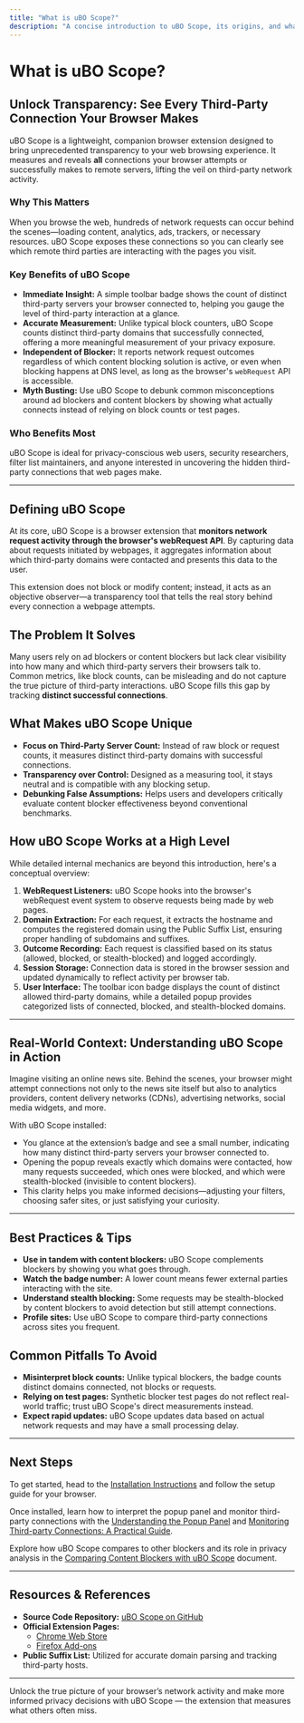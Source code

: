 ```yaml
---
title: "What is uBO Scope?"
description: "A concise introduction to uBO Scope, its origins, and what sets it apart. Learn the fundamental purpose of the extension and why it exists, emphasizing transparency and third-party connection insight."
---
```


# What is uBO Scope?

## Unlock Transparency: See Every Third-Party Connection Your Browser Makes

uBO Scope is a lightweight, companion browser extension designed to bring unprecedented transparency to your web browsing experience. It measures and reveals **all** connections your browser attempts or successfully makes to remote servers, lifting the veil on third-party network activity.

### Why This Matters
When you browse the web, hundreds of network requests can occur behind the scenes—loading content, analytics, ads, trackers, or necessary resources. uBO Scope exposes these connections so you can clearly see which remote third parties are interacting with the pages you visit.

### Key Benefits of uBO Scope
- **Immediate Insight:** A simple toolbar badge shows the count of distinct third-party servers your browser connected to, helping you gauge the level of third-party interaction at a glance.
- **Accurate Measurement:** Unlike typical block counters, uBO Scope counts distinct third-party domains that successfully connected, offering a more meaningful measurement of your privacy exposure.
- **Independent of Blocker:** It reports network request outcomes regardless of which content blocking solution is active, or even when blocking happens at DNS level, as long as the browser's `webRequest` API is accessible.
- **Myth Busting:** Use uBO Scope to debunk common misconceptions around ad blockers and content blockers by showing what actually connects instead of relying on block counts or test pages.

### Who Benefits Most
uBO Scope is ideal for privacy-conscious web users, security researchers, filter list maintainers, and anyone interested in uncovering the hidden third-party connections that web pages make.

---

## Defining uBO Scope

At its core, uBO Scope is a browser extension that **monitors network request activity through the browser's webRequest API**. By capturing data about requests initiated by webpages, it aggregates information about which third-party domains were contacted and presents this data to the user.

This extension does not block or modify content; instead, it acts as an objective observer—a transparency tool that tells the real story behind every connection a webpage attempts.

## The Problem It Solves

Many users rely on ad blockers or content blockers but lack clear visibility into how many and which third-party servers their browsers talk to. Common metrics, like block counts, can be misleading and do not capture the true picture of third-party interactions. uBO Scope fills this gap by tracking **distinct successful connections**.

## What Makes uBO Scope Unique

- **Focus on Third-Party Server Count:** Instead of raw block or request counts, it measures distinct third-party domains with successful connections.
- **Transparency over Control:** Designed as a measuring tool, it stays neutral and is compatible with any blocking setup.
- **Debunking False Assumptions:** Helps users and developers critically evaluate content blocker effectiveness beyond conventional benchmarks.

## How uBO Scope Works at a High Level

While detailed internal mechanics are beyond this introduction, here's a conceptual overview:

1. **WebRequest Listeners:** uBO Scope hooks into the browser's webRequest event system to observe requests being made by web pages.
2. **Domain Extraction:** For each request, it extracts the hostname and computes the registered domain using the Public Suffix List, ensuring proper handling of subdomains and suffixes.
3. **Outcome Recording:** Each request is classified based on its status (allowed, blocked, or stealth-blocked) and logged accordingly.
4. **Session Storage:** Connection data is stored in the browser session and updated dynamically to reflect activity per browser tab.
5. **User Interface:** The toolbar icon badge displays the count of distinct allowed third-party domains, while a detailed popup provides categorized lists of connected, blocked, and stealth-blocked domains.

---

## Real-World Context: Understanding uBO Scope in Action

Imagine visiting an online news site. Behind the scenes, your browser might attempt connections not only to the news site itself but also to analytics providers, content delivery networks (CDNs), advertising networks, social media widgets, and more.

With uBO Scope installed:

- You glance at the extension’s badge and see a small number, indicating how many distinct third-party servers your browser connected to.
- Opening the popup reveals exactly which domains were contacted, how many requests succeeded, which ones were blocked, and which were stealth-blocked (invisible to content blockers).
- This clarity helps you make informed decisions—adjusting your filters, choosing safer sites, or just satisfying your curiosity.

---

## Best Practices & Tips

- **Use in tandem with content blockers:** uBO Scope complements blockers by showing you what goes through.
- **Watch the badge number:** A lower count means fewer external parties interacting with the site.
- **Understand stealth blocking:** Some requests may be stealth-blocked by content blockers to avoid detection but still attempt connections.
- **Profile sites:** Use uBO Scope to compare third-party connections across sites you frequent.

## Common Pitfalls To Avoid

- **Misinterpret block counts:** Unlike typical blockers, the badge counts distinct domains connected, not blocks or requests.
- **Relying on test pages:** Synthetic blocker test pages do not reflect real-world traffic; trust uBO Scope's direct measurements instead.
- **Expect rapid updates:** uBO Scope updates data based on actual network requests and may have a small processing delay.

---

## Next Steps

To get started, head to the [Installation Instructions](/getting-started/quick-setup/installation-instructions) and follow the setup guide for your browser.

Once installed, learn how to interpret the popup panel and monitor third-party connections with the [Understanding the Popup Panel](/guides/core-workflows/understanding-the-popup) and [Monitoring Third-party Connections: A Practical Guide](/guides/core-workflows/monitoring-connections).

Explore how uBO Scope compares to other blockers and its role in privacy analysis in the [Comparing Content Blockers with uBO Scope](/guides/privacy-analysis-patterns/comparing-content-blockers) document.

---

## Resources & References

- **Source Code Repository:** [uBO Scope on GitHub](https://github.com/gorhill/uBO-Scope)
- **Official Extension Pages:**
  - [Chrome Web Store](https://chromewebstore.google.com/detail/ubo-scope/bbdpgcaljkaaigfcomhidmneffjjjfgp)
  - [Firefox Add-ons](https://addons.mozilla.org/firefox/addon/ubo-scope/)
- **Public Suffix List:** Utilized for accurate domain parsing and tracking third-party hosts.

---

Unlock the true picture of your browser’s network activity and make more informed privacy decisions with uBO Scope — the extension that measures what others often miss.